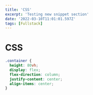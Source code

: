 ```yaml
---
title: 'CSS'
excerpt: 'Testing new snippet section'
date: '2022-03-10T11:01:01.597Z'
tags: [Fullstack]
---
```


# CSS

<Article>

```css:test.css
.container {
  height: 80vh;
  display: flex;
  flex-direction: column;
  justify-content: center;
  align-items: center;
}
```

</Article>
